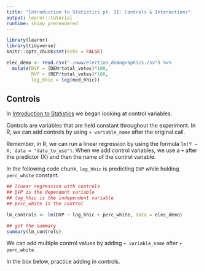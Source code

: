 ```yaml
---
title: "Introduction to Statistics pt. II: Controls & Interactions"
output: learnr::tutorial
runtime: shiny_prerendered
---
```


```r
library(learnr)
library(tidyverse)
knitr::opts_chunk$set(echo = FALSE)
```

```r
elec_demo <- read.csv("./www/election_demographics.csv") %>% 
  mutate(DVP = (DEM/total_votes)*100,
         RVP = (REP/total_votes)*100,
         log_hhic = log(med_hhic))

```

## Controls

In [Introduction to Statistics](https://liz-muehlmann.shinyapps.io/intro_stats/) we began looking at control variables.

Controls are variables that are held constant throughout the experiment. In R, we can add controls by using `+ variable_name` after the original call. 

Remember, in R, we can run a linear regression by using the formula `lm(Y ~ X, data = "data_to_use")`. When we add control variables, we use a `+` after the predictor (X) and then the name of the control variable. 

In the following code chunk, `log_hhic` is predicting `DVP` while holding `perc_white` constant. 

```r

## linear regression with controls
## DVP is the dependent variable
## log_hhic is the independent variable
## perc_white is the control

lm_controls <- lm(DVP ~ log_hhic + perc_white, data = elec_demo)

## get the summary
summary(lm_controls)
```

We can add multiple control values by adding `+ variable_name` after `+ perc_white`.

In the box below, practice adding in controls. 

```r


```

